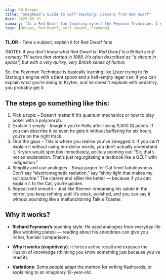 ```yaml
---
slug: RD-Devops
title: "Smeghead’s Guide to Self-Teaching: Lessons from Red Dwarf"
date: 2025-09-18
summary: "As a Red Dwarf fan teaching myself the Feynman Technique, I explain it like showing Holly, fixing the gaps like Kryten, and polishing it until even Cat thinks it’s fabulous."
tags: [Devops, Red Dwarf, self taught, Feynman]
---
```


**TL;DR** - Take a subject, explain it for Red Dwarf fans

(NOTE): If you don't know what Red Dwarf is: _Red Dwarf is a British sci-fi comedy TV series that started in 1988. It’s often described as “a sitcom in space”, but with a very quirky, very British sense of humor._

So, the Feynman Technique is basically learning like Lister trying to fix Starbug’s engine with a bent spoon and a half-empty lager can: if you can explain what you’re doing to Kryten, and he doesn’t explode with pedantry, you probably get it.

## The steps go something like this:

1. Pick a topic – Doesn’t matter if it’s quantum mechanics or how to play poker with a polymorph.
2. Explain it simply – Imagine you’re Holly after losing 9,500 IQ points. If you can describe it so even he gets it without buffering for six hours, you’re on the right track.
3. Find the gaps – This is where you realise you’ve smegged it. If you can’t explain it without using ten-dollar words, you don’t actually understand it. Kryten would spot this immediately, politely pointing out: “Sir, that’s not an explanation. That’s just regurgitating a textbook like a GELF with indigestion.”
4. Simplify and use analogies – Swap jargon for Cat-level fabulousness. Don’t say “electromagnetic radiation,” say “shiny light that makes my suit sparkle.” The clearer and sillier the better — because if you can explain it to the Cat, you’re golden.
5. Repeat until smooth – Just like Rimmer rehearsing his salute in the mirror, you keep refining until it’s sleek, polished, and you can say it without sounding like a malfunctioning Talkie Toaster.

## Why it works?

* __Richard Feynman’s__ teaching style: He used analogies from everyday life (like wobbling plates) — reading about his anecdotes can give you richer, funnier comparisons.

* __Why it works (cognitively)__: It forces active recall and exposes the illusion of knowledge (thinking you know something just because you’ve read it).

* __Variations__: Some people adapt the method for writing flashcards, or explaining to an imaginary 12-year-old.